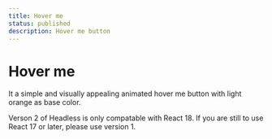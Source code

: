 ```yaml
---
title: Hover me
status: published
description: Hover me button
---
```


# Hover me

It a simple and visually appealing animated hover me button with light orange as base color.

<CompPreview name="hover-me" />

<Note>
  <span>
    Verson 2 of Headless is only compatable with React 18. If you are still to
    use React 17 or later, please use version 1.
  </span>
</Note>
